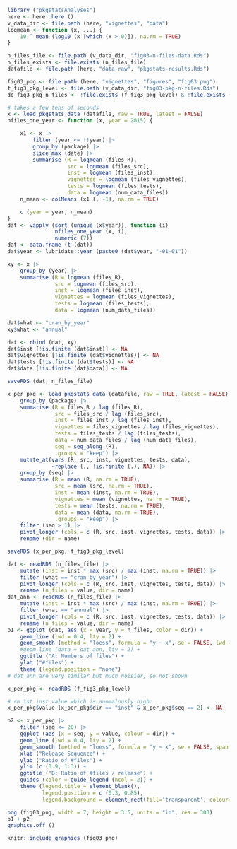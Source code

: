 
```r
library ("pkgstatsAnalyses")
here <- here::here ()
v_data_dir <- file.path (here, "vignettes", "data")
logmean <- function (x, ...) {
    10 ^ mean (log10 (x [which (x > 0)]), na.rm = TRUE)
}

n_files_file <- file.path (v_data_dir, "fig03-n-files-data.Rds")
n_files_exists <- file.exists (n_files_file)
datafile <- file.path (here, "data-raw", "pkgstats-results.Rds")

fig03_png <- file.path (here, "vignettes", "figures", "fig03.png")
f_fig3_pkg_level <- file.path (v_data_dir, "fig03-pkg-n-files.Rds")
do_fig3_pkg_n_files <- !file.exists (f_fig3_pkg_level) & !file.exists (fig03_png)
```

```r
# takes a few tens of seconds
x <- load_pkgstats_data (datafile, raw = TRUE, latest = FALSE)
nfiles_one_year <- function (x, year = 2015) {

    x1 <- x |>
        filter (year <= !!year) |>
        group_by (package) |>
        slice_max (date) |>
        summarise (R = logmean (files_R),
                   src = logmean (files_src),
                   inst = logmean (files_inst),
                   vignettes = logmean (files_vignettes),
                   tests = logmean (files_tests),
                   data = logmean (num_data_files))
    n_mean <- colMeans (x1 [, -1], na.rm = TRUE)

    c (year = year, n_mean)
}
dat <- vapply (sort (unique (x$year)), function (i)
               nfiles_one_year (x, i),
               numeric (7))
dat <- data.frame (t (dat))
dat$year <- lubridate::year (paste0 (dat$year, "-01-01"))

xy <- x |>
    group_by (year) |>
    summarise (R = logmean (files_R),
               src = logmean (files_src),
               inst = logmean (files_inst),
               vignettes = logmean (files_vignettes),
               tests = logmean (files_tests),
               data = logmean (num_data_files))

dat$what <- "cran_by_year"
xy$what <- "annual"

dat <- rbind (dat, xy)
dat$inst [!is.finite (dat$inst)] <- NA
dat$vignettes [!is.finite (dat$vignettes)] <- NA
dat$tests [!is.finite (dat$tests)] <- NA
dat$data [!is.finite (dat$data)] <- NA

saveRDS (dat, n_files_file)
```


```r
x_per_pkg <- load_pkgstats_data (datafile, raw = TRUE, latest = FALSE) |>
    group_by (package) |>
    summarise (R = files_R / lag (files_R),
               src = files_src / lag (files_src),
               inst = files_inst / lag (files_inst),
               vignettes = files_vignettes / lag (files_vignettes),
               tests = files_tests / lag (files_tests),
               data = num_data_files / lag (num_data_files),
               seq = seq_along (R),
               .groups = "keep") |>
    mutate_at(vars (R, src, inst, vignettes, tests, data),
              ~replace (., !is.finite (.), NA)) |>
    group_by (seq) |>
    summarise (R = mean (R, na.rm = TRUE),
               src = mean (src, na.rm = TRUE),
               inst = mean (inst, na.rm = TRUE),
               vignettes = mean (vignettes, na.rm = TRUE),
               tests = mean (tests, na.rm = TRUE),
               data = mean (data, na.rm = TRUE),
               .groups = "keep") |>
    filter (seq > 1) |>
    pivot_longer (cols = c (R, src, inst, vignettes, tests, data)) |>
    rename (dir = name)

saveRDS (x_per_pkg, f_fig3_pkg_level)
```


```r
dat <- readRDS (n_files_file) |>
    mutate (inst = inst * max (src) / max (inst, na.rm = TRUE)) |>
    filter (what == "cran_by_year") |>
    pivot_longer (cols = c (R, src, inst, vignettes, tests, data)) |>
    rename (n_files = value, dir = name)
dat_ann <- readRDS (n_files_file) |>
    mutate (inst = inst * max (src) / max (inst, na.rm = TRUE)) |>
    filter (what == "annual") |>
    pivot_longer (cols = c (R, src, inst, vignettes, tests, data)) |>
    rename (n_files = value, dir = name)
p1 <- ggplot (dat, aes (x = year, y = n_files, color = dir)) +
    geom_line (lwd = 0.4, lty = 2) +
    geom_smooth (method = "loess", formula = "y ~ x", se = FALSE, lwd = 0.5) +
    #geom_line (data = dat_ann, lty = 2) +
    ggtitle ("A: Numbers of files") +
    ylab ("#files") +
    theme (legend.position = "none")
# dat_ann are very similar but much noisier, so not shown
```

```r
x_per_pkg <- readRDS (f_fig3_pkg_level)

# rm 1st inst value which is anomalously high:
x_per_pkg$value [x_per_pkg$dir == "inst" & x_per_pkg$seq == 2] <- NA

p2 <- x_per_pkg |>
    filter (seq <= 20) |>
    ggplot (aes (x = seq, y = value, colour = dir)) +
    geom_line (lwd = 0.4, lty = 2) +
    geom_smooth (method = "loess", formula = "y ~ x", se = FALSE, span = 0.7, lwd = 0.5) +
    xlab ("Release Sequence") +
    ylab ("Ratio of #files") + 
    ylim (c (0.9, 1.3)) +
    ggtitle ("B: Ratio of #files / release") +
    guides (color = guide_legend (ncol = 2)) +
    theme (legend.title = element_blank(),
           legend.position = c (0.3, 0.85),
           legend.background = element_rect(fill='transparent', colour='transparent'))
```

```r
png (fig03_png, width = 7, height = 3.5, units = "in", res = 300)
p1 + p2
graphics.off ()
```


```r
knitr::include_graphics (fig03_png)
```
